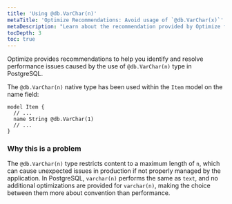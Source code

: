 ```yaml
---
title: 'Using @db.VarChar(n)'
metaTitle: 'Optimize Recommendations: Avoid usage of `@db.VarChar(x)`'
metaDescription: "Learn about the recommendation provided by Optimize for using `@db.Char(x)` native type."
tocDepth: 3
toc: true
---
```


Optimize provides recommendations to help you identify and resolve performance issues caused by the use of `@db.VarChar(n)` type in PostgreSQL.

The `@db.VarChar(n)` native type has been used within the `Item` model on the name field:

```prisma
model Item {
  // ...
  name String @db.VarChar(1)
  // ...
}
```

### Why this is a problem

The `@db.VarChar(n)` type restricts content to a maximum length of `n`, which can cause unexpected issues in production if not properly managed by the application. In PostgreSQL, `varchar(n)` performs the same as `text`, and no additional optimizations are provided for `varchar(n)`, making the choice between them more about convention than performance.